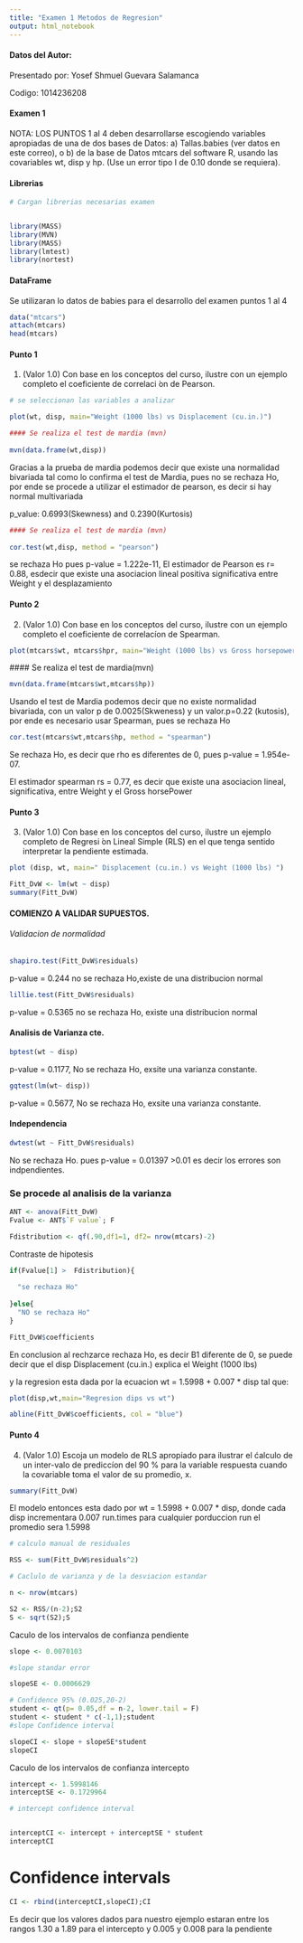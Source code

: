 ```yaml
---
title: "Examen 1 Metodos de Regresion"
output: html_notebook
---
```


#### Datos del Autor:
Presentado por: Yosef Shmuel Guevara Salamanca

Codigo: 1014236208

#### Examen 1

NOTA: LOS PUNTOS 1 al 4 deben desarrollarse escogiendo variables apropiadas de una
de dos bases de Datos: a) Tallas.babies (ver datos en este correo), o b) de la base de Datos
mtcars del software R, usando las covariables wt, disp y hp. (Use un error tipo I de 0.10
donde se requiera).

#### Librerias
```r

# Cargan librerias necesarias examen


library(MASS)
library(MVN)
library(MASS)
library(lmtest)
library(nortest)
```

#### DataFrame

Se utilizaran lo datos de babies para el desarrollo del examen puntos 1 al 4


```r


data("mtcars")
attach(mtcars)
head(mtcars)
```

#### Punto 1

1. (Valor 1.0) Con base en los conceptos del curso, ilustre con un ejemplo completo el
coeficiente de correlaci ́on de Pearson.



```r
# se seleccionan las variables a analizar

plot(wt, disp, main="Weight (1000 lbs) vs Displacement (cu.in.)")


```
 
 
```r
#### Se realiza el test de mardia (mvn)
 
mvn(data.frame(wt,disp))


```
Gracias a la prueba de mardia podemos decir que existe una normalidad bivariada tal como lo confirma el test de Mardia, pues no se rechaza Ho, por ende se procede a utilizar el estimador de pearson, es decir si hay normal multivariada

p_value: 0.6993(Skewness) and 0.2390(Kurtosis)


```r

#### Se realiza el test de mardia (mvn)
 
cor.test(wt,disp, method = "pearson")
```
se rechaza Ho pues p-value = 1.222e-11, El estimador de Pearson es  r= 0.88, esdecir que existe una asociacion lineal positiva  significativa entre Weight y el desplazamiento

#### Punto 2

2. (Valor 1.0) Con base en los conceptos del curso, ilustre con un ejemplo completo el
coeficiente de correlacíon de Spearman.


```r

plot(mtcars$wt, mtcars$hpr, main="Weight (1000 lbs) vs Gross horsepower")

```
 #### Se realiza el test de mardia(mvn)

```r

mvn(data.frame(mtcars$wt,mtcars$hp))

```

Usando el test de Mardia podemos decir que no existe normalidad bivariada, con un valor p de 0.0025(Skweness) y un valor.p=0.22 (kutosis), por ende es necesario usar Spearman, pues se rechaza Ho



```r
cor.test(mtcars$wt,mtcars$hp, method = "spearman")
```
Se rechaza Ho,  es decir que rho es diferentes de 0, pues p-value = 1.954e-07.

El estimador spearman rs = 0.77, es decir que existe una asociacion lineal, significativa, entre Weight y el Gross horsePower

#### Punto 3

3. (Valor 1.0) Con base en los conceptos del curso, ilustre un ejemplo completo de
Regresi ́on Lineal Simple (RLS) en el que tenga sentido interpretar la pendiente
estimada.


```r
plot (disp, wt, main=" Displacement (cu.in.) vs Weight (1000 lbs) ")
```


```r
Fitt_DvW <- lm(wt ~ disp)
summary(Fitt_DvW)

```
#### COMIENZO A VALIDAR SUPUESTOS.

###### Validacion de normalidad
```r

shapiro.test(Fitt_DvW$residuals)
```
p-value = 0.244 no se rechaza Ho,existe de una distribucion normal
```r
lillie.test(Fitt_DvW$residuals)
```

p-value = 0.5365 no se rechaza Ho, existe una distribucion normal

#### Analisis de Varianza cte.

```r
bptest(wt ~ disp)
```
p-value = 0.1177, No se rechaza Ho, exsite una varianza constante.
```r

gqtest(lm(wt~ disp))

```
p-value = 0.5677, No se rechaza Ho, exsite una varianza constante.

#### Independencia

```r
dwtest(wt ~ Fitt_DvW$residuals)
```
No se rechaza Ho. pues p-value = 0.01397 >0.01 es decir los errores son indpendientes.


### Se procede al analisis de la varianza

```r
ANT <- anova(Fitt_DvW)
Fvalue <- ANT$`F value`; F

Fdistribution <- qf(.90,df1=1, df2= nrow(mtcars)-2) 
```

Contraste de hipotesis


```r

if(Fvalue[1] >  Fdistribution){
  
  "se rechaza Ho"
  
}else{
  "NO se rechaza Ho"
}

```


```r
Fitt_DvW$coefficients

```
En conclusion al rechzarce rechaza Ho, es decir B1 diferente de 0, se puede decir que el disp	Displacement (cu.in.) explica el Weight (1000 lbs)

y la regresion esta dada por la ecuacion wt = 1.5998 + 0.007 * disp tal que:


```r
plot(disp,wt,main="Regresion dips vs wt")

abline(Fitt_DvW$coefficients, col = "blue")
```


#### Punto 4

4. (Valor 1.0) Escoja un modelo de RLS apropiado para ilustrar el ćalculo de un inter-valo de prediccíon del 90 % para la variable respuesta cuando la covariable toma el valor de su promedio, x.




```r

summary(Fitt_DvW)

```


El modelo entonces esta dado por wt = 1.5998 + 0.007 * disp, 
donde cada disp incrementara 0.007 run.times
para cualquier porduccion run el promedio sera 1.5998

```r

# calculo manual de residuales

RSS <- sum(Fitt_DvW$residuals^2)

# Caclulo de varianza y de la desviacion estandar

n <- nrow(mtcars)

S2 <- RSS/(n-2);S2
S <- sqrt(S2);S
```

Caculo de los intervalos de confianza pendiente
 

```r



slope <- 0.0070103

#slope standar error

slopeSE <- 0.0006629

# Confidence 95% (0.025,20-2)
student <- qt(p= 0.05,df = n-2, lower.tail = F)
student <- student * c(-1,1);student
#slope Confidence interval

slopeCI <- slope + slopeSE*student
slopeCI

```

Caculo de los intervalos de confianza intercepto

```r
intercept <- 1.5998146
interceptSE <- 0.1729964

# intercept confidence interval 


interceptCI <- intercept + interceptSE * student
interceptCI
```
# Confidence intervals

```r
CI <- rbind(interceptCI,slopeCI);CI
```
Es decir que los valores dados para nuestro ejemplo estaran entre los rangos 1.30 a 1.89 para el intercepto y 0.005 y 0.008 para la pendiente

